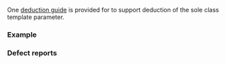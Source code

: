 {{title|deduction guides for {{tt|std::reference_wrapper}}}}
{{cpp/utility/functional/reference_wrapper/navbar}}
{{dcl begin}}
{{dcl header|functional}}
{{dcl|since=c++17|
template&lt; typename T &gt;
reference_wrapper( T&amp; ) -&gt; reference_wrapper&lt;T&gt;;
}}
{{dcl end}}

One [[cpp/language/class template argument deduction|deduction guide]] is provided for {{lc|std::reference_wrapper}} to support deduction of the sole class template parameter.

===Example===
{{example}}

===Defect reports===
{{dr list begin}}
{{dr list item|wg=lwg|dr=2981|std=C++17|before=a redundant deduction guide from {{tt|reference_wrapper&lt;T&gt;}} was provided|after=removed}}
{{dr list item|wg=lwg|dr=2993|std=C++17|before=defect resolution removed a constructor used for class template argument deduction|after=added deduction guide to compensate}}
{{dr list end}}

{{langlinks|ja|zh}}